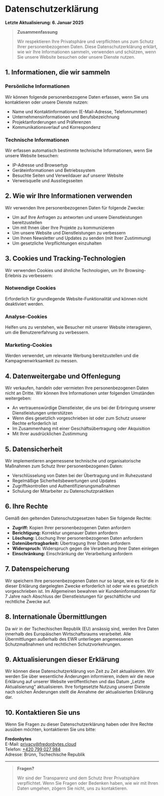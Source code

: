 # Datenschutzerklärung

**Letzte Aktualisierung: 6. Januar 2025**

> **Zusammenfassung**
>
> Wir respektieren Ihre Privatsphäre und verpflichten uns zum Schutz Ihrer personenbezogenen Daten. Diese Datenschutzerklärung erklärt, wie wir Ihre Informationen sammeln, verwenden und schützen, wenn Sie unsere Website besuchen oder unsere Dienste nutzen.

## 1. Informationen, die wir sammeln

### Persönliche Informationen

Wir können folgende personenbezogene Daten erfassen, wenn Sie uns kontaktieren oder unsere Dienste nutzen:

- Name und Kontaktinformationen (E-Mail-Adresse, Telefonnummer)
- Unternehmensinformationen und Berufsbezeichnung
- Projektanforderungen und Präferenzen
- Kommunikationsverlauf und Korrespondenz

### Technische Informationen

Wir erfassen automatisch bestimmte technische Informationen, wenn Sie unsere Website besuchen:

- IP-Adresse und Browsertyp
- Geräteinformationen und Betriebssystem
- Besuchte Seiten und Verweildauer auf unserer Website
- Verweisquelle und Ausstiegsseiten

## 2. Wie wir Ihre Informationen verwenden

Wir verwenden Ihre personenbezogenen Daten für folgende Zwecke:

- Um auf Ihre Anfragen zu antworten und unsere Dienstleistungen bereitzustellen
- Um mit Ihnen über Ihre Projekte zu kommunizieren
- Um unsere Website und Dienstleistungen zu verbessern
- Um Ihnen Newsletter und Updates zu senden (mit Ihrer Zustimmung)
- Um gesetzliche Verpflichtungen einzuhalten

## 3. Cookies und Tracking-Technologien

Wir verwenden Cookies und ähnliche Technologien, um Ihr Browsing-Erlebnis zu verbessern:

### Notwendige Cookies

Erforderlich für grundlegende Website-Funktionalität und können nicht deaktiviert werden.

### Analyse-Cookies

Helfen uns zu verstehen, wie Besucher mit unserer Website interagieren, um die Benutzererfahrung zu verbessern.

### Marketing-Cookies

Werden verwendet, um relevante Werbung bereitzustellen und die Kampagnenwirksamkeit zu messen.

## 4. Datenweitergabe und Offenlegung

Wir verkaufen, handeln oder vermieten Ihre personenbezogenen Daten nicht an Dritte. Wir können Ihre Informationen unter folgenden Umständen weitergeben:

- An vertrauenswürdige Dienstleister, die uns bei der Erbringung unserer Dienstleistungen unterstützen
- Wenn dies gesetzlich vorgeschrieben ist oder zum Schutz unserer Rechte erforderlich ist
- Im Zusammenhang mit einer Geschäftsübertragung oder Akquisition
- Mit Ihrer ausdrücklichen Zustimmung

## 5. Datensicherheit

Wir implementieren angemessene technische und organisatorische Maßnahmen zum Schutz Ihrer personenbezogenen Daten:

- Verschlüsselung von Daten bei der Übertragung und im Ruhezustand
- Regelmäßige Sicherheitsbewertungen und Updates
- Zugriffskontrollen und Authentifizierungsmaßnahmen
- Schulung der Mitarbeiter zu Datenschutzpraktiken

## 6. Ihre Rechte

Gemäß den geltenden Datenschutzgesetzen haben Sie folgende Rechte:

- **Zugriff:** Kopien Ihrer personenbezogenen Daten anfordern
- **Berichtigung:** Korrektur ungenauer Daten anfordern
- **Löschung:** Löschung Ihrer personenbezogenen Daten anfordern
- **Datenübertragbarkeit:** Übertragung Ihrer Daten anfordern
- **Widerspruch:** Widerspruch gegen die Verarbeitung Ihrer Daten einlegen
- **Einschränkung:** Einschränkung der Verarbeitung anfordern

## 7. Datenspeicherung

Wir speichern Ihre personenbezogenen Daten nur so lange, wie es für die in dieser Erklärung dargelegten Zwecke erforderlich ist oder wie es gesetzlich vorgeschrieben ist. Im Allgemeinen bewahren wir Kundeninformationen für 7 Jahre nach Abschluss der Dienstleistungen für geschäftliche und rechtliche Zwecke auf.

## 8. Internationale Übermittlungen

Da wir in der Tschechischen Republik (EU) ansässig sind, werden Ihre Daten innerhalb des Europäischen Wirtschaftsraums verarbeitet. Alle Übermittlungen außerhalb des EWR unterliegen angemessenen Schutzmaßnahmen und rechtlichen Schutzvorkehrungen.

## 9. Aktualisierungen dieser Erklärung

Wir können diese Datenschutzerklärung von Zeit zu Zeit aktualisieren. Wir werden Sie über wesentliche Änderungen informieren, indem wir die neue Erklärung auf unserer Website veröffentlichen und das Datum „Letzte Aktualisierung" aktualisieren. Ihre fortgesetzte Nutzung unserer Dienste nach solchen Änderungen stellt die Annahme der aktualisierten Erklärung dar.

## 10. Kontaktieren Sie uns

Wenn Sie Fragen zu dieser Datenschutzerklärung haben oder Ihre Rechte ausüben möchten, kontaktieren Sie uns bitte:

**Fredonbytes**  
E-Mail: [privacy@fredonbytes.cloud](mailto:privacy@fredonbytes.cloud)  
Telefon: [+420 799 027 984](tel:+420799027984)  
Adresse: Brünn, Tschechische Republik

---

> **Fragen?**
>
> Wir sind der Transparenz und dem Schutz Ihrer Privatsphäre verpflichtet. Wenn Sie Fragen oder Bedenken haben, wie wir mit Ihren Daten umgehen, zögern Sie nicht, uns zu kontaktieren.
